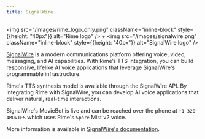 ```yaml
---
title: SignalWire
---
```


<img src="/images/rime_logo_only.png" className="inline-block" style={{height: "40px"}} alt="Rime logo" />
<span className="mx-2">+</span>
<img src="/images/signalwire.png" className="inline-block" style={{height: "40px"}} alt="SignalWire logo" />

[SignalWire](https://signalwire.com/) is a modern communications platform offering voice, video, messaging, and AI capabilities. With Rime’s TTS integration, you can build responsive, lifelike AI voice applications that leverage SignalWire's programmable infrastructure.

Rime's TTS synthesis model is available through the SignalWire API. By integrating Rime with SignalWire, you can develop AI voice applications that deliver natural, real-time interactions.

SignalWire's MovieBot is live and can be reached over the phone at `+1 320 4MOVIES` which uses Rime's `Spore` Mist v2 voice.

More information is available in [SignalWire's documentation](https://developer.signalwire.com/).